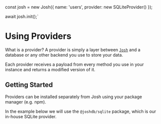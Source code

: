 
const josh = new Josh({ name: 'users', provider: new SQLiteProvider() });

await josh.init();`

# Using Providers

What is a provider? A provider is simply a layer between [`Josh`](https://github.com/josh-development/core/blob/main/src/lib/structures/Josh.ts) and a database or any other backend you use to store your data.

Each provider receives a payload from every method you use in your instance and returns a modified version of it.

## Getting Started

Providers can be installed separately from Josh using your package manager (e.g. npm).

In the example below we will use the `@joshdb/sqlite` package, which is our in-house SQLite provider.

<CodeBlock lang="ts" code={example} />
